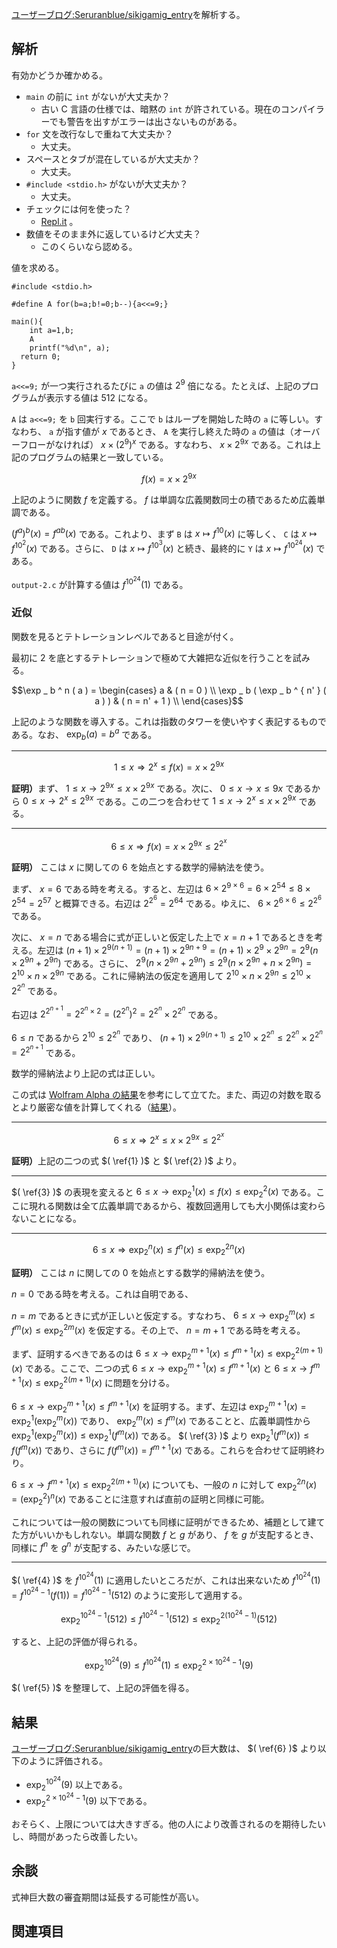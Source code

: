 [https://googology.wikia.org/ja/wiki/%E3%83%A6%E3%83%BC%E3%82%B6%E3%83%BC%E3%83%96%E3%83%AD%E3%82%B0:Seruranblue/sikigamig_entry?oldid=23186 ユーザーブログ:Seruranblue/sikigamig_entry]を解析する。

== 解析 ==

有効かどうか確かめる。

* <code>main</code> の前に <code>int</code> がないが大丈夫か？
** 古い C 言語の仕様では、暗黙の <code>int</code> が許されている。現在のコンパイラーでも警告を出すがエラーは出さないものがある。
* <code>for</code> 文を改行なしで重ねて大丈夫か？
** 大丈夫。
* スペースとタブが混在しているが大丈夫か？
** 大丈夫。
* <code><nowiki>#include <stdio.h></nowiki></code> がないが大丈夫か？
** 大丈夫。
* チェックには何を使った？
** [https://repl.it/languages/c Repl.it] 。
* 数値をそのまま外に返しているけど大丈夫？
** このくらいなら認める。

値を求める。

<pre>
#include <stdio.h>

#define A for(b=a;b!=0;b--){a<<=9;}

main(){
    int a=1,b;
    A
	printf("%d\n", a);
  return 0;
}
</pre>

<code>a<<=9;</code> が一つ実行されるたびに <code>a</code> の値は \( 2 ^ 9 \) 倍になる。たとえば、上記のプログラムが表示する値は \( 512 \) になる。

<code>A</code> は <code>a<<=9;</code> を <code>b</code> 回実行する。ここで <code>b</code> はループを開始した時の <code>a</code> に等しい。すなわち、 <code>a</code> が指す値が \( x \) であるとき、 <code>A</code> を実行し終えた時の <code>a</code> の値は（オーバーフローがなければ） \( x \times { ( 2 ^ 9 ) } ^ x \) である。すなわち、 \( x \times 2 ^ { 9 x } \) である。これは上記のプログラムの結果と一致している。

\[ f ( x ) = x \times 2 ^ { 9 x } \]

上記のように関数 \( f \) を定義する。 \( f \) は単調な広義関数同士の積であるため広義単調である。

\( { ( f ^ a ) } ^ b ( x ) = f ^ { a b } ( x ) \) である。これより、まず <code>B</code> は \( x \mapsto f ^ { 10 } ( x ) \) に等しく、 <code>C</code> は \( x \mapsto f ^ { { 10 } ^ 2 } ( x ) \) である。さらに、 <code>D</code> は \( x \mapsto f ^ { { 10 } ^ 3 } ( x ) \) と続き、最終的に <code>Y</code> は \( x \mapsto f ^ { { 10 } ^ { 24 } } ( x ) \) である。

<code>output-2.c</code> が計算する値は \( f ^ { { 10 } ^ { 24 } } ( 1 ) \) である。

=== 近似 ===

関数を見るとテトレーションレベルであると目途が付く。

最初に 2 を底とするテトレーションで極めて大雑把な近似を行うことを試みる。

\[ \exp _ b ^ n ( a ) = \begin{cases} a & ( n = 0 ) \\ \exp _ b ( \exp _ b ^ { n' } ( a ) ) & ( n = n' + 1 ) \\ \end{cases} \]

上記のような関数を導入する。これは指数のタワーを使いやすく表記するものである。なお、 \( \exp _ b ( a ) = b ^ a \) である。

----

\[ 1 \le x \Longrightarrow 2 ^ x \le f ( x ) = x \times 2 ^ { 9 x } \label{1} \tag{1} \]

'''証明）'''まず、 \( 1 \le x \rightarrow 2 ^ { 9 x } \le x \times 2 ^ { 9 x } \) である。次に、 \( 0 \le x \rightarrow x \le 9 x \) であるから \( 0 \le x \rightarrow 2 ^ x \le 2 ^ { 9 x } \) である。この二つを合わせて \( 1 \le x \rightarrow 2 ^ x \le x \times 2 ^ { 9 x } \) である。

----

\[ 6 \le x \Longrightarrow f ( x ) = x \times 2 ^ { 9 x } \le 2 ^ { 2 ^ x } \label{2} \tag{2} \]

{{User:Hexirp/tcu}}
'''証明）'''
{{User:Hexirp/tcm}}
ここは \( x \) に関しての \( 6 \) を始点とする数学的帰納法を使う。

まず、 \( x = 6 \) である時を考える。すると、左辺は \( 6 \times 2 ^ { 9 \times 6 } = 6 \times 2 ^ { 54 } \le 8 \times 2 ^ { 54 } = 2 ^ { 57 } \) と概算できる。右辺は \( 2 ^ { 2 ^ 6 } = 2 ^ { 64 } \) である。ゆえに、 \( 6 \times 2 ^ { 6 \times 6 } \le 2 ^ { 2 ^ 6 } \) である。

次に、 \( x = n \) である場合に式が正しいと仮定した上で \( x = n + 1 \) であるときを考える。左辺は \( ( n + 1 ) \times 2 ^ { 9 ( n + 1 ) } = ( n + 1 ) \times 2 ^ { 9 n + 9 } = ( n + 1 ) \times 2 ^ 9 \times 2 ^ { 9 n } = 2 ^ 9 ( n \times 2 ^ { 9 n } + 2 ^ { 9 n } ) \) である。さらに、 \( 2 ^ 9 ( n \times 2 ^ { 9 n } + 2 ^ { 9 n } ) \le 2 ^ 9 ( n \times 2 ^ { 9 n } + n \times 2 ^ { 9 n } ) = 2 ^ { 10 } \times n \times 2 ^ { 9 n } \) である。これに帰納法の仮定を適用して \( 2 ^ { 10 } \times n \times 2 ^ { 9 n } \le 2 ^ { 10 } \times 2 ^ { 2 ^ n } \) である。

右辺は \( 2 ^ { 2 ^ { n + 1 } } = 2 ^ { 2 ^ n \times 2 } = { \big( 2 ^ { 2 ^ n } \big) } ^ 2 = 2 ^ { 2 ^ n } \times 2 ^ { 2 ^ n } \) である。

\( 6 \le n \) であるから \( 2 ^ { 10 } \le 2 ^ { 2 ^ n } \) であり、 \( ( n + 1 ) \times 2 ^ { 9 ( n + 1 ) } \le 2 ^ { 10 } \times 2 ^ { 2 ^ n } \le 2 ^ { 2 ^ n } \times 2 ^ { 2 ^ n } = 2 ^ { 2 ^ { n + 1 } } \) である。

数学的帰納法より上記の式は正しい。
{{User:Hexirp/tcl}}

この式は [https://www.wolframalpha.com/input/?i=2%5E%282%5Ex%29%3Dx*2%5E%289x%29&lang=ja Wolfram Alpha の結果]を参考にして立てた。また、両辺の対数を取るとより厳密な値を計算してくれる（[https://www.wolframalpha.com/input/?i=2%5Ex%3Dlog_2%28x*2%5E%289x%29%29&lang=ja 結果]）。

----

\[ 6 \le x \Longrightarrow 2 ^ x \le x \times 2 ^ { 9 x } \le 2 ^ { 2 ^ x } \label{3} \tag{3} \]

'''証明）'''上記の二つの式 \( ( \ref{1} ) \) と \( ( \ref{2} ) \) より。

----

\( ( \ref{3} ) \) の表現を変えると \( 6 \le x \rightarrow \exp _ 2 ^ 1 ( x ) \le f ( x ) \le \exp _ 2 ^ 2 ( x ) \) である。ここに現れる関数は全て広義単調であるから、複数回適用しても大小関係は変わらないことになる。

----

\[ 6 \le x \Longrightarrow \exp _ 2 ^ n ( x ) \le f ^ n ( x ) \le \exp _ 2 ^ { 2 n } ( x ) \label{4} \tag{4} \]

{{User:Hexirp/tcu}}
'''証明）'''
{{User:Hexirp/tcm}}
ここは \( n \) に関しての \( 0 \) を始点とする数学的帰納法を使う。

\( n = 0 \) である時を考える。これは自明である、

\( n = m \) であるときに式が正しいと仮定する。すなわち、 \( 6 \le x \rightarrow \exp _ 2 ^ m ( x ) \le f ^ m ( x ) \le \exp _ 2 ^ { 2 m } ( x ) \) を仮定する。その上で、 \( n = m + 1 \) である時を考える。

まず、証明するべきであるのは \( 6 \le x \rightarrow \exp _ 2 ^ { m + 1 } ( x ) \le f ^ { m + 1 } ( x ) \le \exp _ 2 ^ { 2 ( m + 1 ) } ( x ) \) である。ここで、二つの式 \( 6 \le x \rightarrow \exp _ 2 ^ { m + 1 } ( x ) \le f ^ { m + 1 } ( x ) \) と \( 6 \le x \rightarrow f ^ { m + 1 } ( x ) \le \exp _ 2 ^ { 2 ( m + 1 ) } ( x ) \) に問題を分ける。

\( 6 \le x \rightarrow \exp _ 2 ^ { m + 1 } ( x ) \le f ^ { m + 1 } ( x ) \) を証明する。まず、左辺は \( \exp _ 2 ^ { m + 1 } ( x ) = \exp _ 2 ^ 1 ( \exp _ 2 ^ m ( x ) ) \) であり、 \( \exp _ 2 ^ m ( x ) \le f ^ m ( x ) \) であることと、広義単調性から \( \exp _ 2 ^ 1 ( \exp _ 2 ^ m ( x ) ) \le \exp _ 2 ^ 1 ( f ^ m ( x ) ) \) である。 \( ( \ref{3} ) \) より \( \exp _ 2 ^ 1 ( f ^ m ( x ) ) \le f ( f ^ m ( x ) ) \) であり、さらに \( f ( f ^ m ( x ) ) = f ^ { m + 1 } ( x ) \) である。これらを合わせて証明終わり。

\( 6 \le x \rightarrow f ^ { m + 1 } ( x ) \le \exp _ 2 ^ { 2 ( m + 1 ) } ( x ) \) についても、一般の \( n \) に対して \( \exp _ 2 ^ { 2 n } ( x ) = ( \exp _ 2 ^ 2 ) ^ n ( x ) \) であることに注意すれば直前の証明と同様に可能。
{{User:Hexirp/tcl}}

これについては一般の関数についても同様に証明ができるため、補題として建てた方がいいかもしれない。単調な関数 \( f \) と \( g \) があり、 \( f \) を \( g \) が支配するとき、同様に \( f ^ n \) を \( g ^ n \) が支配する、みたいな感じで。

----

\( ( \ref{4} ) \) を \( f ^ { { 10 } ^ { 24 } } ( 1 ) \) に適用したいところだが、これは出来ないため \( f ^ { { 10 } ^ { 24 } } ( 1 ) = f ^ { { 10 } ^ { 24 } - 1 } ( f ( 1 ) ) = f ^ { { 10 } ^ { 24 } - 1 } ( 512 ) \) のように変形して適用する。

\[ \exp _ 2 ^ { { 10 } ^ { 24 } - 1 } ( 512 ) \le f ^ { { 10 } ^ { 24 } - 1 } ( 512 ) \le \exp _ 2 ^ { 2 ( { 10 } ^ { 24 } - 1 ) } ( 512 ) \label{5} \tag{5} \]

すると、上記の評価が得られる。

\[ \exp _ 2 ^ { { 10 } ^ { 24 } } ( 9 ) \le f ^ { { 10 } ^ { 24 } } ( 1 ) \le \exp _ 2 ^ { 2 \times { 10 } ^ { 24 } - 1 } ( 9 ) \label{6} \tag{6} \]

\( ( \ref{5} ) \) を整理して、上記の評価を得る。

== 結果 ==

[https://googology.wikia.org/ja/wiki/%E3%83%A6%E3%83%BC%E3%82%B6%E3%83%BC%E3%83%96%E3%83%AD%E3%82%B0:Seruranblue/sikigamig_entry?oldid=23186 ユーザーブログ:Seruranblue/sikigamig_entry]の巨大数は、 \( ( \ref{6} ) \) より以下のように評価される。

* \( \exp _ 2 ^ { { 10 } ^ { 24 } } ( 9 ) \) 以上である。
* \( \exp _ 2 ^ { 2 \times { 10 } ^ { 24 } - 1 } ( 9 ) \) 以下である。

おそらく、上限については大きすぎる。他の人により改善されるのを期待したいし、時間があったら改善したい。

== 余談 ==

式神巨大数の審査期間は延長する可能性が高い。

== 関連項目 ==

{{User:Hexirp/式神巨大数}}
